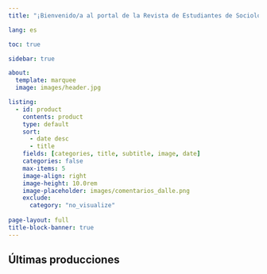 ---
title: "¡Bienvenido/a al portal de la Revista de Estudiantes de Sociología UChile!"

lang: es

toc: true

sidebar: true

about: 
  template: marquee
  image: images/header.jpg

listing:
  - id: product
    contents: product
    type: default
    sort: 
      - date desc
      - title
    fields: [categories, title, subtitle, image, date]
    categories: false
    max-items: 5
    image-align: right
    image-height: 10.0rem
    image-placeholder: images/comentarios_dalle.png
    exclude:
      category: "no_visualize"
  
page-layout: full
title-block-banner: true
---

## Últimas producciones

::: {#product}
:::
